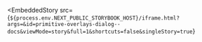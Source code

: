 
<EmbeddedStory
  src={`${process.env.NEXT_PUBLIC_STORYBOOK_HOST}/iframe.html?args=&id=primitive-overlays-dialog--docs&viewMode=story&full=1&shortcuts=false&singleStory=true`}
></EmbeddedStory>